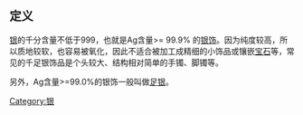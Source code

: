 {{Expand|time=2013-05-25T07:28:40+00:00 }}

==定义==

[[银|银]]的千分含量不低于999，也就是Ag含量>= 99.9% 的[[银饰|银饰]]。因为纯度较高，所以质地较软，也容易被氧化，因此不适合被加工成精细的小饰品或镶嵌[[宝石|宝石]]等，常见的千足银饰品是个头较大、结构相对简单的手镯、脚镯等。

另外，Ag含量>=99.0%的银饰一般叫做[[足银|足银]]。

[[Category:银|Category:银]]